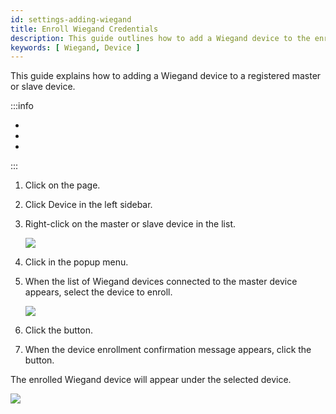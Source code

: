 ```yaml
---
id: settings-adding-wiegand
title: Enroll Wiegand Credentials
description: This guide outlines how to add a Wiegand device to the enrolled master or slave device.
keywords: [ Wiegand, Device ]
---
```


This guide explains how to adding a Wiegand device to a registered master or slave device.

:::info

* <Glossary termid='master_device' />

* <Glossary termid='slave_device' />

* <Glossary termid='wiegand' />

:::

1. Click <Cmd sid='shell.header.setting' /> on the <Cmd sid='shell.header.launcher' /> page.

1. Click <Cmd>Device</Cmd> in the left sidebar.

1. Right-click on the master or slave device in the <Cmd sid='menu.device.allDeviceGroups' product='2' /> list.

   <Image src='/img/biostarx-setting-device-adding-wiegand.png' />

1. Click <Cmd sid='device.menu.addWiegandDevice' product='2' /> in the popup menu.

1. When the list of Wiegand devices connected to the master device appears, select the device to enroll.

   <Image src='/img/biostarx-setting-device-adding-wiegand-list.png' />

1. Click the <Cmd sid='button.add' product='2' /> button.

1. When the device enrollment confirmation message appears, click the <Cmd sid='button.apply' product='2' /> button.

The enrolled Wiegand device will appear under the selected device.

<Image src='/img/biostarx-setting-device-adding-wiegand-ok.png' />
